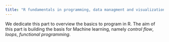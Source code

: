 ```yaml
---
title: "R fundamentals in programming, data managment and visualization"
---
```


We dedicate this part to overview the basics to program in R. The aim of this
part is building the basis for Machine learning, namely 
*control flow*, *loops*, *functional programming*.

